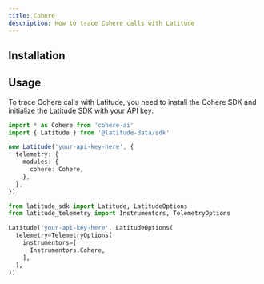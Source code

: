 ```yaml
---
title: Cohere
description: How to trace Cohere calls with Latitude
---
```


## Installation


<Installation />

## Usage

To trace Cohere calls with Latitude, you need to install the Cohere SDK
and initialize the Latitude SDK with your API key:

<CodeGroup>

```typescript Javascript
import * as Cohere from 'cohere-ai'
import { Latitude } from '@latitude-data/sdk'

new Latitude('your-api-key-here', {
  telemetry: {
    modules: {
      cohere: Cohere,
    },
  },
})
```

```python Python
from latitude_sdk import Latitude, LatitudeOptions
from latitude_telemetry import Instrumentors, TelemetryOptions

Latitude('your-api-key-here', LatitudeOptions(
  telemetry=TelemetryOptions(
    instrumentors=[
      Instrumentors.Cohere,
    ],
  ),
))
```

</CodeGroup>
